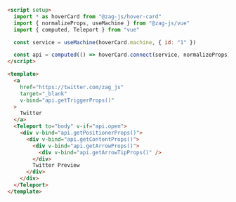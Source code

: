 ```html
<script setup>
  import * as hoverCard from "@zag-js/hover-card"
  import { normalizeProps, useMachine } from "@zag-js/vue"
  import { computed, Teleport } from "vue"

  const service = useMachine(hoverCard.machine, { id: "1" })

  const api = computed(() => hoverCard.connect(service, normalizeProps))
</script>

<template>
  <a
    href="https://twitter.com/zag_js"
    target="_blank"
    v-bind="api.getTriggerProps()"
  >
    Twitter
  </a>
  <Teleport to="body" v-if="api.open">
    <div v-bind="api.getPositionerProps()">
      <div v-bind="api.getContentProps()">
        <div v-bind="api.getArrowProps()">
          <div v-bind="api.getArrowTipProps()" />
        </div>
        Twitter Preview
      </div>
    </div>
  </Teleport>
</template>
```
